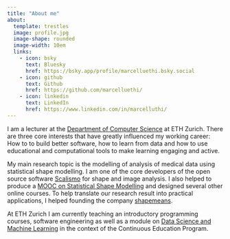 ```yaml
---
title: "About me"
about:
  template: trestles
  image: profile.jpg
  image-shape: rounded
  image-width: 10em
  links:
    - icon: bsky
      text: Bluesky
      href: https://bsky.app/profile/marcelluethi.bsky.social
    - icon: github
      text: Github
      href: https://github.com/marcelluethi/
    - icon: linkedin
      text: LinkedIn
      href: https://www.linkedin.com/in/marcelluthi/
---
```




I am a lecturer at the [Department of Computer Science](https://inf.ethz.ch/de/) at ETH Zurich. There are three core interests that have greatly influenced my working career: How to to build better software, how to learn from data and how to use educational and computational tools to make learning engaging and active.

My main research topic is the modelling of analysis of medical data using statistical shape modelling. I am one of the core developers of the open source software [Scalismo](https://www.scalismo.org) for shape and image analysis. I also helped to produce a [MOOC on Statistical Shape Modelling](https://www.futurelearn.com/courses/statistical-shape-modelling) and designed several 
other online courses. To help translate our research result into practical applications, I helped founding the company [shapemeans](https://shapemeans.com/).

At ETH Zurich I am currently teaching an introductory programming courses, software engineering as well 
as a module on [Data Science and Machine Learning](https://inf.ethz.ch/continuing-education/cas-datamachinelearning.html) in the context of the Continuous Education Program. 

